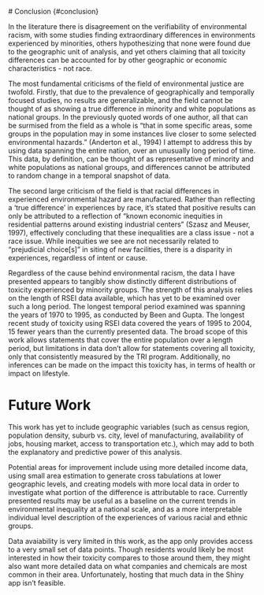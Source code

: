   # Conclusion {#conclusion}

In the literature there is disagreement on the verifiability of environmental racism, with some studies finding extraordinary differences in environments experienced by minorities, others hypothesizing that none were found due to the geographic unit of analysis, and yet others claiming that all toxicity differences can be accounted for by other geographic or economic characteristics - not race. 

The most fundamental criticisms of the field of environmental justice are twofold. Firstly, that due to the prevalence of geographically and temporally focused studies, no results are generalizable, and the field cannot be thought of as showing a true difference in minority and white populations as national groups. In the previously quoted words of one author, all that can be surmised from the field as a whole is "that in some specific areas, some groups in the population may in some instances live closer to some selected environmental hazards." (Anderton et al., 1994) I attempt to address this by using data spanning the entire nation, over an unusually long period of time. This data, by definition, can be thought of as representative of minority and white populations as national groups, and differences cannot be attributed to random change in a temporal snapshot of data. 

The second large criticism of the field is that racial differences in experienced environmental hazard are manufactured. Rather than reflecting a 'true difference' in experiences by race, it's stated that positive results can only be attributed to a reflection of "known economic inequities in residential patterns around existing industrial centers" (Szasz and Meuser, 1997), effectively concluding that these inequalities are a class issue - not a race issue. While inequities we see are not necessarily related to "prejudicial choice[s]" in siting of new facilities, there is a disparity in experiences, regardless of intent or cause. 

Regardless of the cause behind environmental racism, the data I have presented appears to tangibly show distinctly different distributions of toxicity experienced by minority groups. The strength of this analysis relies on the length of RSEI data available, which has yet to be examined over such a long period. The longest temporal period examined was spanning the years of 1970 to 1995, as conducted by Been and Gupta. The longest recent study of toxicity using RSEI data covered the years of 1995 to 2004, 15 fewer years than the currently presented data. The broad scope of this work allows statements that cover the entire population over a length period, but limitations in data don't allow for statements covering all toxicity, only that consistently measured by the TRI program. Additionally, no inferences can be made on the impact this toxicity has, in terms of health or impact on lifestyle. 

# Future Work

This work has yet to include geographic variables (such as census region, population density, suburb vs. city, level of manufacturing, availability of jobs, housing market, access to transportation etc.), which may add to both the explanatory and predictive power of this analysis. 

Potential areas for improvement include using more detailed income data, using small area estimation to generate cross tabulations at lower geographic levels, and creating models with more local data in order to investigate what portion of the difference is attributable to race. Currently presented results may be useful as a baseline on the current trends in environmental inequality at a national scale, and as a more interpretable individual level description of the experiences of various racial and ethnic groups.

Data avaiability is very limited in this work, as the app only provides access to a very small set of data points. Though residents would likely be most interested in how their toxicity compares to those around them, they might also want more detailed data on what companies and chemicals are most common in their area. Unfortunately, hosting that much data in the Shiny app isn't feasible. 
